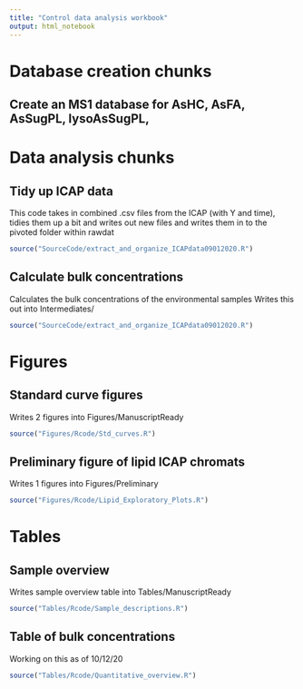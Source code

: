 ```yaml
---
title: "Control data analysis workbook"
output: html_notebook
---
```


# Database creation chunks
## Create an MS1 database for AsHC, AsFA, AsSugPL, lysoAsSugPL, 

# Data analysis chunks
## Tidy up ICAP data
This code takes in combined .csv files from the ICAP (with Y and time), tidies them up a bit and writes out new files and writes them in to the pivoted folder within rawdat
```r
source("SourceCode/extract_and_organize_ICAPdata09012020.R")
```

## Calculate bulk concentrations
Calculates the bulk concentrations of the environmental samples
Writes this out into Intermediates/ 
```r
source("SourceCode/extract_and_organize_ICAPdata09012020.R")
```
#
# Figures
## Standard curve figures
Writes 2 figures into Figures/ManuscriptReady
```r
source("Figures/Rcode/Std_curves.R")
```

## Preliminary figure of lipid ICAP chromats
Writes 1 figures into Figures/Preliminary
```r
source("Figures/Rcode/Lipid_Exploratory_Plots.R")
```
#
# Tables
## Sample overview
Writes sample overview table into Tables/ManuscriptReady
```r
source("Tables/Rcode/Sample_descriptions.R")
```

## Table of bulk concentrations
Working on this as of 10/12/20
```r
source("Tables/Rcode/Quantitative_overview.R")
```
#